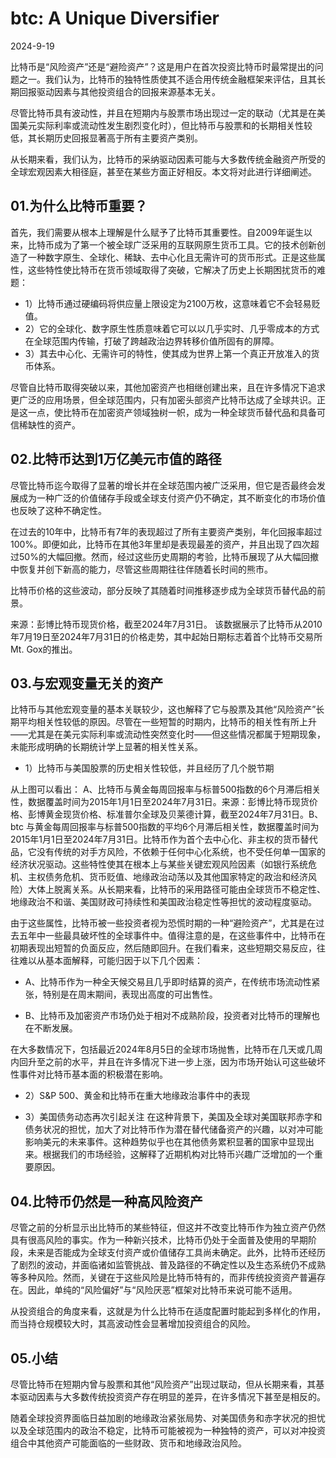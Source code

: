 
# btc: A Unique Diversifier
2024-9-19 <LinkRender alt='参考' path='https://www.blackrock.com/us/financial-professionals/literature/whitepaper/bitcoin-a-unique-diversifier.pdf' />

比特币是“风险资产”还是“避险资产”？这是用户在首次投资比特币时最常提出的问题之一。我们认为，比特币的独特性质使其不适合用传统金融框架来评估，且其长期回报驱动因素与其他投资组合的回报来源基本无关。

尽管比特币具有波动性，并且在短期内与股票市场出现过一定的联动（尤其是在美国美元实际利率或流动性发生剧烈变化时），但比特币与股票和的长期相关性较低，其长期历史回报显著高于所有主要资产类别。

从长期来看，我们认为，比特币的采纳驱动因素可能与大多数传统金融资产所受的全球宏观因素大相径庭，甚至在某些方面正好相反。本文将对此进行详细阐述。

## 01.为什么比特币重要？
首先，我们需要从根本上理解是什么赋予了比特币其重要性。自2009年诞生以来，比特币成为了第一个被全球广泛采用的互联网原生货币工具。它的技术创新创造了一种数字原生、全球化、稀缺、去中心化且无需许可的货币形式。正是这些属性，这些特性使比特币在货币领域取得了突破，它解决了历史上长期困扰货币的难题：
* 1）比特币通过硬编码将供应量上限设定为2100万枚，这意味着它不会轻易贬值。
* 2）它的全球化、数字原生性质意味着它可以以几乎实时、几乎零成本的方式在全球范围内传输，打破了跨越政治边界转移价值所固有的屏障。
* 3）其去中心化、无需许可的特性，使其成为世界上第一个真正开放准入的货币体系。

<ImageRender alt='test1' width='70%' height='auto' path='/crypto/ar1.png' />

尽管自比特币取得突破以来，其他加密资产也相继创建出来，且在许多情况下追求更广泛的应用场景，但全球范围内，只有加密头部资产比特币达成了全球共识。正是这一点，使比特币在加密资产领域独树一帜，成为一种全球货币替代品和具备可信稀缺性的资产。

## 02.比特币达到1万亿美元市值的路径
尽管比特币迄今取得了显著的增长并在全球范围内被广泛采用，但它是否最终会发展成为一种广泛的价值储存手段或全球支付资产仍不确定，其不断变化的市场价值也反映了这种不确定性。

在过去的10年中，比特币有7年的表现超过了所有主要资产类别，年化回报率超过100%。即便如此，比特币在其他3年里却是表现最差的资产，并且出现了四次超过50%的大幅回撤。然而，经过这些历史周期的考验，比特币展现了从大幅回撤中恢复并创下新高的能力，尽管这些周期往往伴随着长时间的熊市。

比特币价格的这些波动，部分反映了其随着时间推移逐步成为全球货币替代品的前景。

<ImageRender alt='test1' width='70%' height='auto' path='/crypto/ar2.png' />

来源：彭博比特币现货价格，截至2024年7月31日。
该数据展示了比特币从2010年7月19日至2024年7月31日的价格走势，其中起始日期标志着首个比特币交易所Mt. Gox的推出。

## 03.与宏观变量无关的资产
比特币与其他宏观变量的基本关联较少，这也解释了它与股票及其他“风险资产”长期平均相关性较低的原因。尽管在一些短暂的时期内，比特币的相关性有所上升——尤其是在美元实际利率或流动性突然变化时——但这些情况都属于短期现象，未能形成明确的长期统计学上显著的相关性关系。
* 1）比特币与美国股票的历史相关性较低，并且经历了几个脱节期

<ImageRender alt='test3' width='70%' height='auto' path='/crypto/ar3.png' />

从上图可以看出：
A、比特币与黄金每周回报率与标普500指数的6个月滞后相关性，数据覆盖时间为2015年1月1日至2024年7月31日。来源：彭博比特币现货价格、彭博黄金现货价格、标准普尔全球及贝莱德计算，截至2024年7月31日。B、btc 与黄金每周回报率与标普500指数的平均6个月滞后相关性，数据覆盖时间为2015年1月1日至2024年7月31日。比特币作为首个去中心化、非主权的货币替代品，它没有传统的对手方风险，不依赖于任何中心化系统，也不受任何单一国家的经济状况驱动。这些特性使其在根本上与某些关键宏观风险因素（如银行系统危机、主权债务危机、货币贬值、地缘政治动荡以及其他国家特定的政治和经济风险）大体上脱离关系。从长期来看，比特币的采用路径可能由全球货币不稳定性、地缘政治不和谐、美国财政可持续性和美国政治稳定性等担忧的波动程度驱动。

由于这些属性，比特币被一些投资者视为恐慌时期的一种“避险资产”，尤其是在过去五年中一些最具破坏性的全球事件中。值得注意的是，在这些事件中，比特币在初期表现出短暂的负面反应，然后随即回升。在我们看来，这些短期交易反应，往往难以从基本面解释，可能归因于以下几个因素：

* A、比特币作为一种全天候交易且几乎即时结算的资产，在传统市场流动性紧张，特别是在周末期间，表现出高度的可出售性。

* B、比特币及加密资产市场仍处于相对不成熟阶段，投资者对比特币的理解也在不断发展。

在大多数情况下，包括最近2024年8月5日的全球市场抛售，比特币在几天或几周内回升至之前的水平，并且在许多情况下进一步上涨，因为市场开始认可这些破坏性事件对比特币基本面的积极潜在影响。

* 2）S&P 500、黄金和比特币在重大地缘政治事件中的表现
<ImageRender alt='test3' width='70%' height='auto' path='/crypto/ar4.png' />

* 3）美国债务动态再次引起关注
在这种背景下，美国及全球对美国联邦赤字和债务状况的担忧，加大了对比特币作为潜在替代储备资产的兴趣，以对冲可能影响美元的未来事件。这种趋势似乎也在其他债务累积显著的国家中显现出来。根据我们的市场经验，这解释了近期机构对比特币兴趣广泛增加的一个重要原因。

<ImageRender alt='test3' width='70%' height='auto' path='/crypto/ar5.png' />

## 04.比特币仍然是一种高风险资产
尽管之前的分析显示出比特币的某些特征，但这并不改变比特币作为独立资产仍然具有很高风险的事实。作为一种新兴技术，比特币仍处于全面普及使用的早期阶段，未来是否能成为全球支付资产或价值储存工具尚未确定。此外，比特币还经历了剧烈的波动，并面临诸如监管挑战、普及路径的不确定性以及生态系统仍不成熟等多种风险。然而，关键在于这些风险是比特币特有的，而非传统投资资产普遍存在。因此，单纯的“风险偏好”与“风险厌恶”框架对比特币来说可能不适用。

从投资组合的角度来看，这就是为什么比特币在适度配置时能起到多样化的作用，而当持仓规模较大时，其高波动性会显著增加投资组合的风险。


## 05.小结
尽管比特币在短期内曾与股票和其他“风险资产”出现过联动，但从长期来看，其基本驱动因素与大多数传统投资资产存在明显的差异，在许多情况下甚至是相反的。

随着全球投资界面临日益加剧的地缘政治紧张局势、对美国债务和赤字状况的担忧以及全球范围内的政治不稳定，比特币可能被视为一种独特的资产，可以对冲投资组合中其他资产可能面临的一些财政、货币和地缘政治风险。







